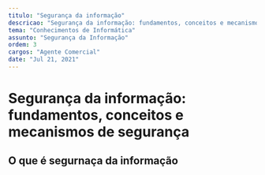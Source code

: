 ```yaml
---
titulo: "Segurança da informação"
descricao: "Segurança da informação: fundamentos, conceitos e mecanismos de segurança"
tema: "Conhecimentos de Informática"
assunto: "Segurança da Informação"
ordem: 3
cargos: "Agente Comercial"
date: "Jul 21, 2021"
---
```

# Segurança da informação: fundamentos, conceitos e mecanismos de segurança

## O que é segurnaça da informação